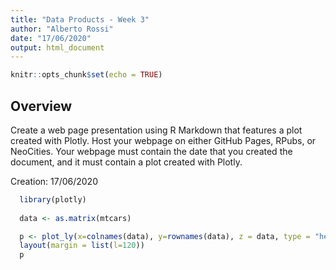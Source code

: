 ```yaml
---
title: "Data Products - Week 3"
author: "Alberto Rossi"
date: "17/06/2020"
output: html_document
---
```


```r
knitr::opts_chunk$set(echo = TRUE)
```

## Overview

Create a web page presentation using R Markdown that features a plot created with Plotly. Host your webpage on either GitHub Pages, RPubs, or NeoCities. Your webpage must contain the date that you created the document, and it must contain a plot created with Plotly. 

Creation: 17/06/2020

```r
  library(plotly)
  
  data <- as.matrix(mtcars)

  p <- plot_ly(x=colnames(data), y=rownames(data), z = data, type = "heatmap") %>%
  layout(margin = list(l=120))
  p

```
